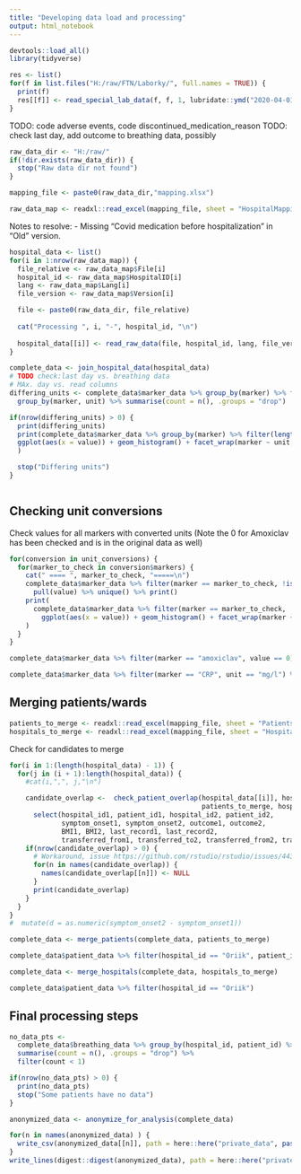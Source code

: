 ```yaml
---
title: "Developing data load and processing"
output: html_notebook
---
```


```r
devtools::load_all()
library(tidyverse)
```

```r
res <- list()
for(f in list.files("H:/raw/FTN/Laborky/", full.names = TRUE)) {
  print(f)
  res[[f]] <- read_special_lab_data(f, f, 1, lubridate::ymd("2020-04-01"))
}
```


TODO: code adverse events, code discontinued_medication_reason
TODO: check last day, add outcome to breathing data, possibly

```r
raw_data_dir <- "H:/raw/"
if(!dir.exists(raw_data_dir)) {
  stop("Raw data dir not found")
}

mapping_file <- paste0(raw_data_dir,"mapping.xlsx")

raw_data_map <- readxl::read_excel(mapping_file, sheet = "HospitalMapping") %>% filter(!is.na(File))
```


Notes to resolve:
- Missing "Covid medication before hospitalization" in "Old" version.

```r
hospital_data <- list()
for(i in 1:nrow(raw_data_map)) {
  file_relative <- raw_data_map$File[i]
  hospital_id <- raw_data_map$HospitalID[i]
  lang <- raw_data_map$Lang[i]
  file_version <- raw_data_map$Version[i]

  file <- paste0(raw_data_dir, file_relative)
  
  cat("Processing ", i, "-", hospital_id, "\n")
  
  hospital_data[[i]] <- read_raw_data(file, hospital_id, lang, file_version)
}

```

```r
complete_data <- join_hospital_data(hospital_data)
# TODO check:last day vs. breathing data
# MAx. day vs. read columns
differing_units <- complete_data$marker_data %>% group_by(marker) %>% filter(length(unique(unit)) > 1) %>% 
  group_by(marker, unit) %>% summarise(count = n(), .groups = "drop")

if(nrow(differing_units) > 0) {
  print(differing_units)
  print(complete_data$marker_data %>% group_by(marker) %>% filter(length(unique(unit)) > 1, !is.na(value)) %>% 
  ggplot(aes(x = value)) + geom_histogram() + facet_wrap(marker ~ unit, scales = "free")
  )

  stop("Differing units")
}



```

## Checking unit conversions

Check values for all markers with converted units (Note the 0 for Amoxiclav has been checked and is in the original data as well)

```r
for(conversion in unit_conversions) {
  for(marker_to_check in conversion$markers) {
    cat(" ==== ", marker_to_check, "=====\n")
    complete_data$marker_data %>% filter(marker == marker_to_check, !is.na(value)) %>% 
      pull(value) %>% unique() %>% print()
    print(
      complete_data$marker_data %>% filter(marker == marker_to_check, !is.na(value)) %>% 
        ggplot(aes(x = value)) + geom_histogram() + facet_wrap(marker ~ unit, scales = "free")
    )
  }
}
```
```r
complete_data$marker_data %>% filter(marker == "amoxiclav", value == 0)
```


```r
complete_data$marker_data %>% filter(marker == "CRP", unit == "mg/l") %>% pull(hospital_id) %>%   unique()

```


## Merging patients/wards


```r
patients_to_merge <- readxl::read_excel(mapping_file, sheet = "PatientsToMerge")
hospitals_to_merge <- readxl::read_excel(mapping_file, sheet = "HospitalsToMerge")
```


Check for candidates to merge

```r
for(i in 1:(length(hospital_data) - 1)) {
  for(j in (i + 1):length(hospital_data)) {
    #cat(i,",", j,"\n")

    candidate_overlap <-  check_patient_overlap(hospital_data[[i]], hospital_data[[j]], 
                                                patients_to_merge, hospitals_to_merge) %>% 
      select(hospital_id1, patient_id1, hospital_id2, patient_id2, 
             symptom_onset1, symptom_onset2, outcome1, outcome2, 
             BMI1, BMI2, last_record1, last_record2,
             transferred_from1, transferred_to2, transferred_from2, transferred_to1) 
    if(nrow(candidate_overlap) > 0) {
      # Workaround, issue https://github.com/rstudio/rstudio/issues/4439
      for(n in names(candidate_overlap)) {
        names(candidate_overlap[[n]]) <- NULL
      }
      print(candidate_overlap)
    }
  }
}
#  mutate(d = as.numeric(symptom_onset2 - symptom_onset1))
```


```r
complete_data <- merge_patients(complete_data, patients_to_merge)

complete_data$patient_data %>% filter(hospital_id == "Oriik", patient_id == 3)
```

```r
complete_data <- merge_hospitals(complete_data, hospitals_to_merge)

complete_data$patient_data %>% filter(hospital_id == "Oriik")
```

## Final processing steps

```r
no_data_pts <- 
  complete_data$breathing_data %>% group_by(hospital_id, patient_id) %>%
  summarise(count = n(), .groups = "drop") %>%
  filter(count < 1)

if(nrow(no_data_pts) > 0) {
  print(no_data_pts)
  stop("Some patients have no data")
}
```

```r
anonymized_data <- anonymize_for_analysis(complete_data)
```

```r
for(n in names(anonymized_data) ) {
  write_csv(anonymized_data[[n]], path = here::here("private_data", paste0(n,".csv")))
}
write_lines(digest::digest(anonymized_data), path = here::here("private_data", "data_revision.txt"))
```

